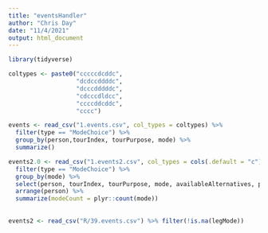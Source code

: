 ```yaml
---
title: "eventsHandler"
author: "Chris Day"
date: "11/4/2021"
output: html_document
---
```


```r
library(tidyverse)
```

```r
coltypes <- paste0("cccccdcddc",
                   "dcdccddddc",
                   "dcccdddddc",
                   "cdcccdldcc",
                   "ccccddcddc",
                   "cccc")

events <- read_csv("1.events.csv", col_types = coltypes) %>%
  filter(type == "ModeChoice") %>%
  group_by(person,tourIndex, tourPurpose, mode) %>%
  summarize()

events2.0 <- read_csv("1.events2.csv", col_types = cols(.default = "c")) %>%
  filter(type == "ModeChoice") %>%
  group_by(mode) %>%
  select(person, tourIndex, tourPurpose, mode, availableAlternatives, personalVehicleAvailable, length, time, type) %>%
  arrange(person) %>%
  summarize(modeCount = plyr::count(mode))
  
  
events2 <- read_csv("R/39.events.csv") %>% filter(!is.na(legMode))
```

